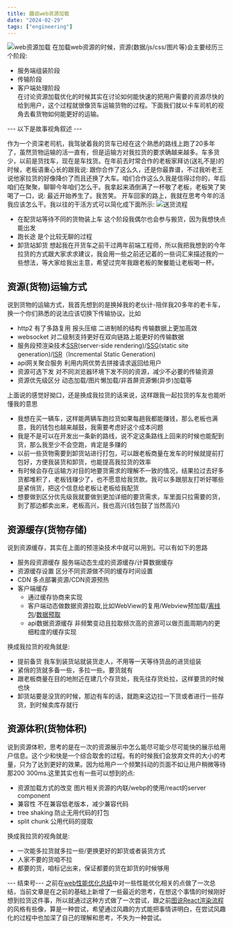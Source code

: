 ```yaml
---
title: 趣说web资源加载
date: "2024-02-29"
tags: ["engineering"]
---
```


![web资源加载](/static/images/thoughtStatic/thoughtAboutResource/custom.jpg)
在加载web资源的时候，资源(数据/js/css/图片等)会主要经历三个阶段:
* 服务端组装阶段
* 传输阶段
* 客户端处理阶段  
在讨论资源加载优化的时候其实在讨论如何能快速的把用户需要的资源尽快的给到用户，这个过程就很像货车运输货物的过程。下面我们就以卡车司机的视角去看货物如何能更好的运输。

--- 以下是故事视角叙述 ---

作为一个资深老司机，我驾驶着我的货车已经在这个熟悉的路线上跑了20多年了，虽然货物运输的活一直有，但是运输方对我拉货的要求确越来越多。车多货少，以前是货找车，现在是车找货。在年前去时常合作的老板家拜访(送礼不是)的时候，老板语重心长的跟我说: 跟你合作了这么久，还是你最靠谱，不过我听老王说他家拉货的好像降价了而且还换了大车。咱们合作这么久我是信得过你的，年后咱们在聚聚，聊聊今年咱们怎么干。我拿起来酒倒满了一杯敬了老板，老板笑了笑喝了一口，说: 最近开始养生了。我苦笑。
开车回家的路上，我就在思考今年的活我应该怎么干。我以往的干活方式可以简化成下面所示:
![送货流程](/static/images/thoughtStatic/thoughtAboutResource/transfer.jpg)  
* 在配货站等待不同的货物装上车 这个阶段我偶尔也会参与搬货，因为我想快点能出发
* 跑长途 是个比较无聊的过程
* 卸货站卸货 
想起我在开货车之前干过两年前端工程师，所以我把我想到的今年拉货的方式跟大家求求建议，我会用一些之前还记着的一些词汇来描述我的一些想法，等大家给我出主意，希望过完年我跟老板的聚餐能让老板喝一杯。

## 资源(货物)运输方式
说到货物的运输方式，我首先想到的是换掉我的老伙计-陪伴我20多年的老卡车，换一个你们熟悉的说法应该切换下传输协议。比如
* http2 有了多路复用 报头压缩 二进制帧的结构 传输数据上更加高效
* websocket 对二级制支持更好在双向链路上能更好的传输数据
* 服务段预渲染技术[SSR](https://www.patterns.dev/posts/server-side-rendering)(server-side rendering)/[SSG](https://www.patterns.dev/posts/static-rendering)(static site generation)/[ISR](https://www.patterns.dev/posts/incremental-static-rendering)（Incremental Static Generation)
* api网关聚合服务 利用内网优势去拼接请求返回给用户
* 资源可选下发 对不同浏览器环境下发不同的资源，减少不必要的传输资源
* 资源优先级区分 动态加载/图片懒加载/非首屏资源懒(异步)加载等


上面说的感觉好拗口，还是换成我拉货的话来说，这样跟我一起拉货的车友也能听懂我的意思
* 我想在买一辆车，这样能两辆车跑拉货如果每趟我都能赚钱，那么老板也满意，我的钱包也越来越鼓，我需要考虑好这个成本问题
* 我是不是可以在开发出一条新的路线，说不定这条路线上回来的时候也能配到货，那么我至少不会空跑，肯定是多赚的
* 以前一些货物需要到卸货站进行打包，可以跟老板商量在发车的时候就提前打包好，方便我装货和卸货，也能提高我拉货的效率
* 有时候会存在运输方对目的地要货需求的理解不一致的情况，结果拉过去好多货都堆积了，老板钱赚少了，也不愿意给我货款。我可以多跟朋友打听好哪些是紧俏货，把这个信息给老板让老板给我配货
* 想要做到区分优先级我就要做到更加详细的要货需求，车里面只拉需要的货，到了那边都卖出来，老板高兴，我也高兴(钱包鼓了当然高兴)

## 资源缓存(货物存储)
说到资源缓存，其实在上面的预渲染技术中就可以用到。可以有如下的思路
* 服务段资源缓存 服务端动态生成的资源缓存/计算数据缓存
* 资源缓存设置 区分不同资源做不同的缓存时间设置
* CDN 多点部署资源/CDN资源预热
* 客户端缓存 
    * 通过缓存协商来实现
    * 客户端动态做数据资源拉取,比如WebView的复用/Webview预加载/[离线包](https://icantunderstand.github.io/blog/cross-platform-offline)/[数据预取](https://icantunderstand.github.io/blog/cross-platform-prefetch)
    * api数据资源缓存 非频繁变动且拉取频次高的资源可以做页面周期内的更细粒度的缓存实现

换成我拉货的视角就是:
* 提前备货 我车到装货站就装货走人，不用等一天等待货品的进货组装
* 紧俏的货就多备一些，多拉一些。要货就有
* 跟老板商量在目的地附近在建几个存货处，我先往存货处拉，这样要货的时候也快
* 卸货站要是没货的时候，那边有车的话，就跑来这边拉一下货或者进行一些存货，到时候卖库存就行

## 资源体积(货物体积)
说到资源体积，思考的是在一次的资源展示中怎么能尽可能少尽可能快的展示给用户信息。这个少和快是一个综合取舍的过程。有的时候我们会放弃文件的大小的考量，只为了达到更好的效果。因为给用户一个频繁抖动的页面不如让用户稍微等待那200 300ms.这里其实也有一些可以想到的点:
* 资源加载方式的改变 图片相关资源的内联/webp的使用/react的server component
* 兼容性 不在兼容低老版本，减少兼容代码
* tree shaking 防止无用代码的打包
* split chunk 公用代码的提取

换成我拉货的视角就是:
* 一次能多拉货就多拉一些/更换更好的卸货或者装货方式
* 人家不要的货咱不拉
* 都要的货，咱标记出来，保证都要的货在卸货的时候够用


--- 结束号---
之前在[web性能优化总结](https://icantunderstand.github.io/blog/h5-performance)中对一些性能优化相关的点做了一次总结，当前文章是在之前的基础上新增了一些最近的思考，在想这个事情的时候刚好想到拉货这件事，所以就通过这种方式做了一次尝试，跟之前[图说React渲染流程](https://icantunderstand.github.io/blog/react-render-interpretation)的风格有些像，算是一种尝试，希望通过风趣的方式能把事情讲明白，在尝试风趣化的过程中也加深了自己的理解和思考，不失为一种尝试。


